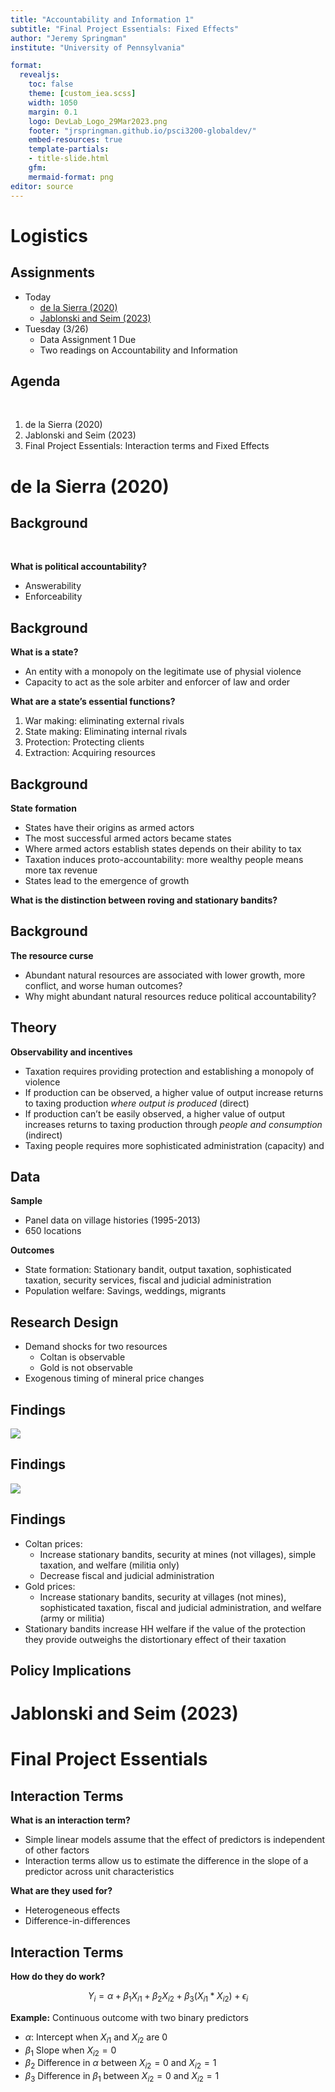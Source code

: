 ```yaml
---
title: "Accountability and Information 1"
subtitle: "Final Project Essentials: Fixed Effects"
author: "Jeremy Springman"
institute: "University of Pennsylvania"

format:
  revealjs:
    toc: false
    theme: [custom_iea.scss]
    width: 1050
    margin: 0.1
    logo: DevLab_Logo_29Mar2023.png
    footer: "jrspringman.github.io/psci3200-globaldev/"
    embed-resources: true
    template-partials:
    - title-slide.html
    gfm:
    mermaid-format: png
editor: source
---
```


# Logistics

## Assignments

- Today
  + [de la Sierra (2020)](/files/sierra_2020.pdf)
  + [Jablonski and Seim (2023)](/files/what-politicians-do-not-know-can-hurt-you-the-effects-of-information-on-politicians-spending-decisions.pdf)
- Tuesday (3/26)
  + Data Assignment 1 Due
  + Two readings on Accountability and Information

  
## Agenda

\

1. de la Sierra (2020)
2. Jablonski and Seim (2023)
3. Final Project Essentials: Interaction terms and Fixed Effects


# de la Sierra (2020)

## Background

\

**What is political accountability?**

::: {.fragment}
- Answerability
- Enforceability
:::

## Background

**What is a state?**

::: {.fragment}
- An entity with a monopoly on the legitimate use of physial violence
- Capacity to act as the sole arbiter and enforcer of law and order
:::

::: {.fragment}
**What are a state's essential functions?**
:::

::: {.fragment}
1. War making: eliminating external rivals
2. State making: Eliminating internal rivals
3. Protection: Protecting clients
4. Extraction: Acquiring resources
:::

## Background

**State formation**

- States have their origins as armed actors
- The most successful armed actors became states
- Where armed actors establish states depends on their ability to tax
- Taxation induces proto-accountability: more wealthy people means more tax revenue
- States lead to the emergence of growth

**What is the distinction between roving and stationary bandits?**

## Background

**The resource curse**

- Abundant natural resources are associated with lower growth, more conflict, and worse human outcomes?
- Why might abundant natural resources reduce political accountability?

## Theory

**Observability and incentives**

::: {.fragment}
::: {.incremental}
- Taxation requires providing protection and establishing a monopoly of violence
- If production can be observed, a higher value of output increase returns to taxing production *where output is produced* (direct)
- If production can't be easily observed, a higher value of output increases returns to taxing production through *people and consumption* (indirect)
- Taxing people requires more sophisticated administration (capacity) and 
:::
:::

## Data

**Sample**

- Panel data on village histories (1995-2013)
- 650 locations

**Outcomes**

- State formation: Stationary bandit, output taxation, sophisticated taxation, security services, fiscal and judicial administration
- Population welfare: Savings, weddings, migrants

## Research Design

- Demand shocks for two resources
  + Coltan is observable
  + Gold is not observable
- Exogenous timing of mineral price changes

## Findings

![](img/sierra1.png){fig-align="center"}

## Findings

![](img/sierra2.png){fig-align="center"}


## Findings

- Coltan prices:
  + Increase stationary bandits, security at mines (not villages), simple taxation, and welfare (militia only)
  + Decrease fiscal and judicial administration
- Gold prices:
  + Increase stationary bandits, security at villages (not mines), sophisticated taxation, fiscal and judicial administration, and welfare (army or militia)
- Stationary bandits increase HH welfare if the value of the protection they provide outweighs the distortionary effect of their taxation

## Policy Implications

# Jablonski and Seim (2023)

# Final Project Essentials

## Interaction Terms

**What is an interaction term?**

- Simple linear models assume that the effect of predictors is independent of other factors 
- Interaction terms allow us to estimate the difference in the slope of a predictor across unit characteristics

**What are they used for?**

- Heterogeneous effects
- Difference-in-differences

## Interaction Terms


**How do they do work?**

$$
Y_i = \alpha + \beta_1 X_{i1} + \beta_2 X_{i2} + \beta_3 (X_{i1}*X_{i2}) + \epsilon_i
$$


**Example:** Continuous outcome with two binary predictors

- $\alpha$: Intercept when $X_{i1}$ and $X_{i2}$ are 0
- $\beta_1$ Slope when $X_{i2} = 0$
- $\beta_2$ Difference in $\alpha$ between $X_{i2}=0$ and $X_{i2}=1$
- $\beta_3$ Difference in $\beta_1$ between $X_{i2}=0$ and $X_{i2}=1$
